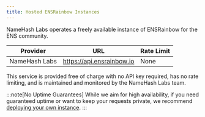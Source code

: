 ```yaml
---
title: Hosted ENSRainbow Instances
---
```



NameHash Labs operates a freely available instance of ENSRainbow for the ENS community.

| Provider | URL | Rate Limit |
|----------|-----|------------|
| NameHash Labs | https://api.ensrainbow.io | None |

This service is provided free of charge with no API key required, has no rate limiting, and is maintained and monitored by the NameHash Labs team.

:::note[No Uptime Guarantees]
While we aim for high availability, if you need guaranteed uptime or want to keep your requests private, we recommend [deploying your own instance](/ensrainbow/deploying/).
:::

